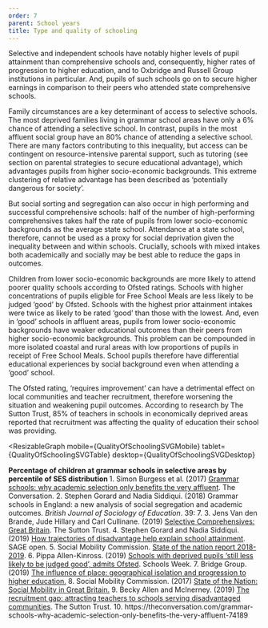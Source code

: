 ```yaml
---
order: 7
parent: School years
title: Type and quality of schooling
---
```




<div>
  Selective and independent schools have notably higher levels of pupil
  attainment than comprehensive schools and, consequently, higher rates of
  progression to higher education, and to Oxbridge and Russell Group
  institutions in particular. And, pupils of such schools go on to secure higher
  earnings in comparison to their peers who attended state comprehensive
  schools.

  Family circumstances are a key determinant of access to selective schools. The
  most deprived families living in grammar school areas have only a 6% chance of
  attending a selective school.<FootnoteLink text="1"/> In contrast, pupils in
  the most affluent social group have an 80% chance of attending a selective
  school. There are many factors contributing to this inequality, but access can
  be contingent on resource-intensive parental support, such as tutoring (see
  section on parental strategies to secure educational advantage), which
  advantages pupils from higher socio-economic backgrounds. This extreme
  clustering of relative advantage has been described as ‘potentially dangerous
  for society’.<FootnoteLink text="2"/> 
</div>

<ResearchImage imageName="quality-of-schooling.jpg" />

<div>
  But social sorting and segregation can also occur in high performing and
  successful comprehensive schools: half of the number of high-performing
  comprehensives takes half the rate of pupils from lower socio-economic
  backgrounds as the average state school.<FootnoteLink text="3"/> Attendance at
  a state school, therefore, cannot be used as a proxy for social deprivation
  given the inequality between and within schools. Crucially, schools with mixed
  intakes both academically and socially may be best able to reduce the gaps in
  outcomes.<FootnoteLink text="4"/> 

</div>
  
Children from lower socio-economic backgrounds are more likely to attend
poorer quality schools according to Ofsted ratings.<FootnoteLink text="5"/>
Schools with higher concentrations of pupils eligible for Free School Meals
are less likely to be judged ‘good’ by Ofsted.<FootnoteLink text="6"/> Schools
with the highest prior attainment intakes were twice as likely to be rated
‘good’ than those with the lowest. And, even in ‘good’ schools in affluent
areas, pupils from lower socio-economic backgrounds have weaker educational
outcomes than their peers from higher socio-economic backgrounds. This problem
can be compounded in more isolated coastal and rural areas with low
proportions of pupils in receipt of Free School Meals.<FootnoteLink text="7"/>
School pupils therefore have differential educational experiences by social
background even when attending a ‘good’ school.<FootnoteLink text="8"/> 

The Ofsted rating, ‘requires improvement’ can have a detrimental effect on
local communities and teacher recruitment, therefore worsening the situation
and weakening pupil outcomes. According to research by The Sutton Trust, 85%
of teachers in schools in economically deprived areas reported that
recruitment was affecting the quality of education their school was
providing.<FootnoteLink text="9"/> 

<ResizableGraph
  mobile={QualityOfSchoolingSVGMobile}
  tablet={QualityOfSchoolingSVGTable}
  desktop={QualityOfSchoolingSVGDesktop}
>
  <strong>
    Percentage of children at grammar schools in selective areas by percentile
    of SES distribution<FootnoteLink text="10"/> 
  </strong>
</ResizableGraph>

<Footnotes>
	1. Simon Burgess et al. (2017) <a href="https://theconversation.com/grammar-schools-why-academic-selection-only-benefits-the-very-affluent-74189">Grammar schools: why academic selection only benefits the very affluent</a>. The Conversation.
	2. Stephen Gorard and Nadia Siddiqui. (2018) Grammar schools in England: a new analysis of social segregation and academic outcomes. <i>British Journal of Sociology of Education</i>. 39: 7.
	3. Jens Van den Brande, Jude Hillary and Carl Cullinane. (2019) <a href="https://www.suttontrust.com/our-research/selective-comprehensives-great-britain/">Selective Comprehensives: Great Britain</a>. The Sutton Trust.
	4. Stephen Gorard and Nadia Siddiqui. (2019) <a href="https://journals.sagepub.com/doi/10.1177/2158244018825171">How trajectories of disadvantage help explain school attainment</a>. SAGE open.
	5. Social Mobility Commission. <a href="https://assets.publishing.service.gov.uk/government/uploads/system/uploads/attachment_data/file/798404/SMC_State_of_the_Nation_Report_2018-19.pdf">State of the nation report 2018-2019</a>.
	6. Pippa Allen-Kinross. (2019) <a href="https://schoolsweek.co.uk/schools-with-deprived-pupils-still-less-likely-to-be-judged-good-admits-ofsted/">Schools with deprived pupils ‘still less likely to be judged good’, admits Ofsted</a>. Schools Week.
	7. Bridge Group. (2019) <a href="https://static1.squarespace.com/static/5c18e090b40b9d6b43b093d8/t/5cd18079a4222f1605844f9e/1557233790624/01+Research+2019+Inequality+geography.pdf">The influence of place: geographical isolation and progression to higher education.</a>
	8. Social Mobility Commission. (2017) <a href="https://commonslibrary.parliament.uk/research-briefings/cdp-2017-0099/">State of the Nation: Social Mobility in Great Britain.</a>
  9. Becky Allen and McInerney. (2019) <a href="https://www.suttontrust.com/wp-content/uploads/2019/12/The-Recruitment-Gap.pdf">The recruitment gap: attracting teachers to schools serving disadvantaged communities</a>. The Sutton Trust. 
  10. https://theconversation.com/grammar-schools-why-academic-selection-only-benefits-the-very-affluent-74189
</Footnotes>
